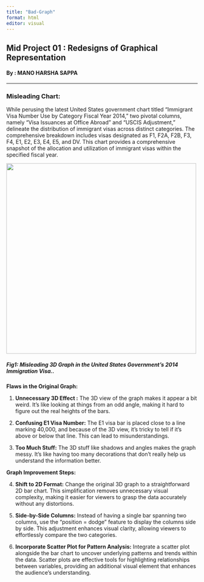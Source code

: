 ```yaml
---
title: "Bad-Graph"
format: html
editor: visual
---
```


## Mid Project 01 : Redesigns of Graphical Representation

#### By : MANO HARSHA SAPPA

------------------------------------------------------------------------------------

### Misleading Chart:

While perusing the latest United States government chart titled "Immigrant Visa Number Use by Category Fiscal Year 2014," two pivotal columns, namely "Visa Issuances at Office Abroad" and "USCIS Adjustment," delineate the distribution of immigrant visas across distinct categories. The comprehensive breakdown includes visas designated as F1, F2A, F2B, F3, F4, E1, E2, E3, E4, E5, and DV. This chart provides a comprehensive snapshot of the allocation and utilization of immigrant visas within the specified fiscal year.

![](images/visas_graph_orig-04.png){fig-align="center" width="500"}

##### **Fig1: Misleading 3D Graph in the United States Government's 2014 Immigration Visa..**

**Flaws in the Original Graph:**

1.  **Unnecessary 3D Effect :** The 3D view of the graph makes it appear a bit weird. It's like looking at things from an odd angle, making it hard to figure out the real heights of the bars.

```{=html}
<!-- -->
```
2.  **Confusing E1 Visa Number:** The E1 visa bar is placed close to a line marking 40,000, and because of the 3D view, it's tricky to tell if it's above or below that line. This can lead to misunderstandings.

```{=html}
<!-- -->
```
3.  **Too Much Stuff:** The 3D stuff like shadows and angles makes the graph messy. It's like having too many decorations that don't really help us understand the information better.

**Graph Improvement Steps:** 

4.  **Shift to 2D Format:** Change the original 3D graph to a straightforward 2D bar chart. This simplification removes unnecessary visual complexity, making it easier for viewers to grasp the data accurately without any distortions. 

```{=html}
<!-- -->
```
5.  **Side-by-Side Columns:** Instead of having a single bar spanning two columns, use the "position = dodge" feature to display the columns side by side. This adjustment enhances visual clarity, allowing viewers to effortlessly compare the two categories. 

```{=html}
<!-- -->
```
6.  **Incorporate Scatter Plot for Pattern Analysis:** Integrate a scatter plot alongside the bar chart to uncover underlying patterns and trends within the data. Scatter plots are effective tools for highlighting relationships between variables, providing an additional visual element that enhances the audience's understanding.
